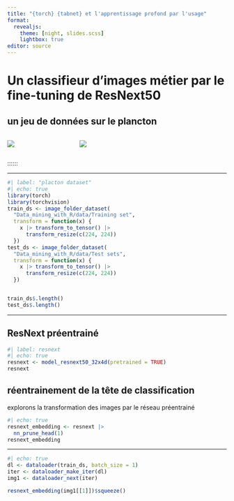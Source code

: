 ```yaml
---
title: "{torch} {tabnet} et l'apprentissage profond par l'usage"
format: 
  revealjs: 
    theme: [night, slides.scss]
    lightbox: true
editor: source
---
```


# Un classifieur d'images métier par le fine-tuning de ResNext50


## un jeu de données sur le plancton

::::: {.columns}
::: {.column width="30%"}
![](images/screenshot_testset_plankton.png)
:::

::: {.column width="70%"}
![](Data_mining_with_R/data/Samples/MTLG.2005-05-24.H1/MTLG.2005-05-24.H1+B2_392.jpg)
:::
:::::
::::::

---

```r
#| label: "placton dataset"
#| echo: true
library(torch)
library(torchvision)
train_ds <- image_folder_dataset(
  "Data_mining_with_R/data/Training set",
  transform = function(x) {
    x |> transform_to_tensor() |> 
      transform_resize(c(224, 224))
  })
test_ds <- image_folder_dataset(
  "Data_mining_with_R/data/Test sets",
  transform = function(x) {
    x |> transform_to_tensor() |> 
      transform_resize(c(224, 224))
  })


train_ds$.length()
test_ds$.length()
```
---

## ResNext préentrainé

```r
#| label: resnext
#| echo: true
resnext <- model_resnext50_32x4d(pretrained = TRUE)
resnext
```
## réentrainement de la tête de classification

explorons la transformation des images par le réseau préentrainé

```r
#| echo: true
resnext_embedding <- resnext |> 
  nn_prune_head(1)
resnext_embedding
```

---

```r
#| echo: true
dl <- dataloader(train_ds, batch_size = 1)
iter <- dataloader_make_iter(dl)
img1 <- dataloader_next(iter)

resnext_embedding(img1[[1]])$squeeze()
```


